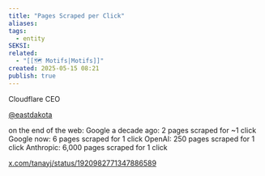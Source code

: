 ```yaml
---
title: "Pages Scraped per Click"
aliases: 
tags:
  - entity
SEKSI: 
related:
  - "[[🗺️ Motifs|Motifs]]"
created: 2025-05-15 08:21
publish: true
---
```




Cloudflare CEO

[@eastdakota](https://x.com/eastdakota)

on the end of the web: Google a decade ago: 2 pages scraped for ~1 click Google now: 6 pages scraped for 1 click OpenAI: 250 pages scraped for 1 click Anthropic: 6,000 pages scraped for 1 click

[x.com/tanayj/status/1920982771347886589](https://x.com/tanayj/status/1920982771347886589)

